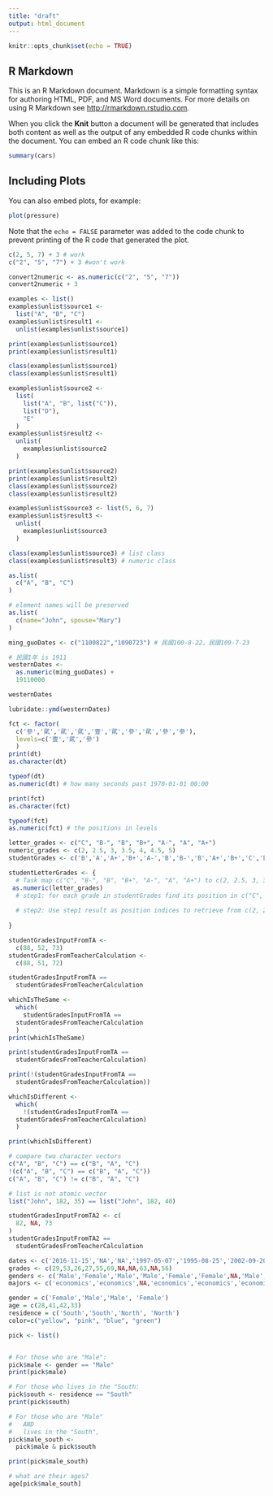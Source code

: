 ```yaml
---
title: "draft"
output: html_document
---
```


```r
knitr::opts_chunk$set(echo = TRUE)
```

## R Markdown

This is an R Markdown document. Markdown is a simple formatting syntax for authoring HTML, PDF, and MS Word documents. For more details on using R Markdown see <http://rmarkdown.rstudio.com>.

When you click the **Knit** button a document will be generated that includes both content as well as the output of any embedded R code chunks within the document. You can embed an R code chunk like this:

```r
summary(cars)
```

## Including Plots

You can also embed plots, for example:

```r
plot(pressure)
```

Note that the `echo = FALSE` parameter was added to the code chunk to prevent printing of the R code that generated the plot.

```r
c(2, 5, 7) + 3 # work
c("2", "5", "7") + 3 #won't work
```

```r
convert2numeric <- as.numeric(c("2", "5", "7")) 
convert2numeric + 3
```

```r
examples <- list()
examples$unlist$source1 <-
  list("A", "B", "C")
examples$unlist$result1 <- 
  unlist(examples$unlist$source1)

print(examples$unlist$source1)
print(examples$unlist$result1)

class(examples$unlist$source1)
class(examples$unlist$result1)
```

```r
examples$unlist$source2 <- 
  list(
    list("A", "B", list("C")),
    list("D"),
    "E"
  )
examples$unlist$result2 <- 
  unlist(
    examples$unlist$source2
  )

print(examples$unlist$source2)
print(examples$unlist$result2)
class(examples$unlist$source2)
class(examples$unlist$result2)
```

```r
examples$unlist$source3 <- list(5, 6, 7)
examples$unlist$result3 <-
  unlist(
    examples$unlist$source3
  )

class(examples$unlist$source3) # list class
class(examples$unlist$result3) # numeric class
```

```r
as.list(
  c("A", "B", "C")
)

# element names will be preserved
as.list(
  c(name="John", spouse="Mary")
)
```

```r
ming_guoDates <- c("1100822","1090723") # 民國100-8-22，民國109-7-23

# 民國1年 is 1911
westernDates <- 
  as.numeric(ming_guoDates) +
  19110000

westernDates 

lubridate::ymd(westernDates)
```

```r
fct <- factor(
  c('參','貮','貮','貮','壹','貮','參','貮','參','參'),
  levels=c('壹','貮','參')
  )
print(dt)
as.character(dt)

typeof(dt)
as.numeric(dt) # how many seconds past 1970-01-01 00:00
```

```r
print(fct)
as.character(fct)

typeof(fct)
as.numeric(fct) # the positions in levels
```

```r
letter_grades <- c("C", "B-", "B", "B+", "A-", "A", "A+")
numeric_grades <- c(2, 2.5, 3, 3.5, 4, 4.5, 5)
studentGrades <- c('B','A','A+','B+','A-','B','B-','B','A+','B+','C','B-','B-','B','C','C','B+','B','B+','B')
```


```r
studentLetterGrades <- {
  # Task map c("C", "B-", "B", "B+", "A-", "A", "A+") to c(2, 2.5, 3, 3.5, 4, 4.5, 5)
 as.numeric(letter_grades) 
  # step1: for each grade in studentGrades find its position in c("C", "B-", "B", "B+", "A-", "A", "A+") so if studentGrades = c("C","A-"), step1 = c(1, 5) since c("C", "B-", "B", "B+", "A-", "A", "A+")[c(1, 5)] will give him "C", "A-"
  
  # step2: Use step1 result as position indices to retrieve from c(2, 2.5, 3, 3.5, 4, 4.5, 5). From previous example, step1=c(1, 5), then  c(2, 2.5, 3, 3.5, 4, 4.5, 5)[step1] will give him c(2, 4)
  
}

```


```r
studentGradesInputFromTA <- 
  c(88, 52, 73)
studentGradesFromTeacherCalculation <-
  c(88, 51, 72)
```

```r
studentGradesInputFromTA == 
  studentGradesFromTeacherCalculation
```

```r
whichIsTheSame <- 
  which(
    studentGradesInputFromTA == 
  studentGradesFromTeacherCalculation
  )
print(whichIsTheSame)
```


```r
print(studentGradesInputFromTA == 
  studentGradesFromTeacherCalculation)
```

```r
print(!(studentGradesInputFromTA == 
  studentGradesFromTeacherCalculation))
```

```r
whichIsDifferent <- 
  which(
    !(studentGradesInputFromTA == 
  studentGradesFromTeacherCalculation)
  )

print(whichIsDifferent)
```

```r
# compare two character vectors
c("A", "B", "C") == c("B", "A", "C")
!(c("A", "B", "C") == c("B", "A", "C"))
c("A", "B", "C") != c("B", "A", "C")

# list is not atomic vector
list("John", 182, 35) == list("John", 182, 40)
```

```r
studentGradesInputFromTA2 <- c(
  82, NA, 73
)
studentGradesInputFromTA2 ==
  studentGradesFromTeacherCalculation
```

```r
dates <- c('2016-11-15','NA','NA','1997-05-07','1995-08-25','2002-09-20','NA','NA','NA','1995-07-16', '2011-06-22')
grades <- c(29,53,26,27,55,69,NA,NA,63,NA,56)
genders <- c('Male','Female','Male','Male','Female','Female',NA,'Male','Male','Female','Female')
majors <- c('economics','economics',NA,'economics','economics','economics','economics','statistics','law','economics','law')
```

```r
gender = c('Female','Male','Male', 'Female')
age = c(28,41,42,33)
residence = c('South','South','North', 'North')
color=c("yellow", "pink", "blue", "green")

pick <- list()


# For those who are "Male": 
pick$male <- gender == "Male"
print(pick$male)

# For those who lives in the "South:
pick$south <- residence == "South"
print(pick$south)

# For those who are "Male" 
#   AND
#   lives in the "South",
pick$male_south <- 
  pick$male & pick$south

print(pick$male_south)

# what are their ages?
age[pick$male_south]
```